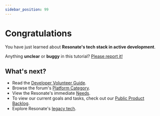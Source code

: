 ```yaml
---
sidebar_position: 99
---
```


# Congratulations

You have just learned about **Resonate's tech stack in active development**.

Anything **unclear** or **buggy** in this tutorial? [Please report it!](https://github.com/resonatecoop/documentation/issues)

## What's next?

- Read the [Developer Volunteer Guide](https://community.resonate.coop/t/dev-volunteers-needed-to-build-the-resonate-active-development/2262).
- Browse the forum's [Platform Category](https://community.resonate.coop/c/platform/52).
- View the Resonate's immediate [Needs](https://community.resonate.coop/c/needs/96).
- To view our current goals and tasks, check out our [Public Product Backlog](https://mattermost.resonate.coop/plugins/focalboard/workspace/gr3aqjbmw3d7fp3wukfw7hhppr/shared/bzkz3bnxxsbny3doh9aqhqy8cth/vzfpkzytdq3rkfjjwzagshoyrho?r=kwx8xtyxwcpmqsnh67iz8x74p7a).
- Explore Resonate's [legacy tech](/docs/category/legacy).
